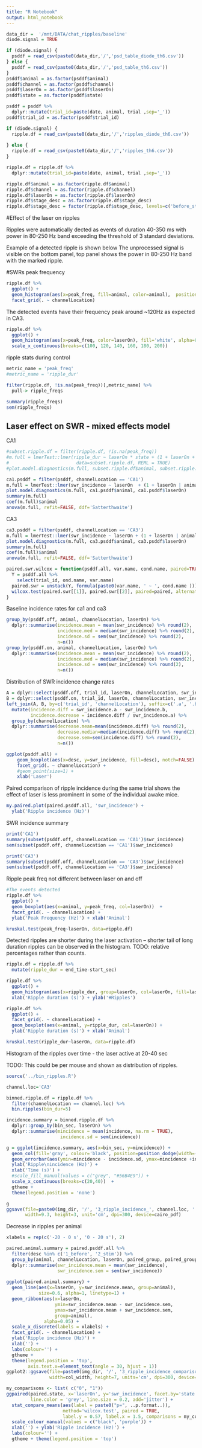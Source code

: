 ```yaml
---
title: "R Notebook"
output: html_notebook
---
```


```r
data_dir =  '/mnt/DATA/chat_ripples/baseline'
diode.signal = TRUE

if (diode.signal) {
  psddf = read_csv(paste0(data_dir,'/','psd_table_diode_th6.csv'))
} else {
  psddf = read_csv(paste0(data_dir,'/','psd_table_th6.csv'))
}
psddf$animal = as.factor(psddf$animal)
psddf$channel = as.factor(psddf$channel)
psddf$laserOn = as.factor(psddf$laserOn)
psddf$state = as.factor(psddf$state)

psddf = psddf %>%
  dplyr::mutate(trial_id=paste(date, animal, trial ,sep='_'))
psddf$trial_id = as.factor(psddf$trial_id)
```

```r
if (diode.signal) {
  ripple.df = read_csv(paste0(data_dir,'/','ripples_diode_th6.csv'))
  
} else {
  ripple.df = read_csv(paste0(data_dir,'/','ripples_th6.csv'))
}

ripple.df = ripple.df %>%
  dplyr::mutate(trial_id=paste(date, animal, trial ,sep='_'))

ripple.df$animal = as.factor(ripple.df$animal)
ripple.df$channel = as.factor(ripple.df$channel)
ripple.df$laserOn = as.factor(ripple.df$laserOn)
ripple.df$stage_desc = as.factor(ripple.df$stage_desc)
ripple.df$stage_desc = factor(ripple.df$stage_desc, levels=c('before_stim','stim','after_stim'))
```

#Effect of the laser on ripples

Ripples were automatically dected as events of duration 40-350 ms with power in 80-250 Hz band exceeding the threshold of 3 standard deviations.

Example of a detected ripple is shown below
The unprocessed signal is visible on the bottom panel, top panel shows the power in 80-250 Hz band with the marked ripple.


#SWRs peak frequency 
```r
ripple.df %>%
  ggplot() +
  geom_histogram(aes(x=peak_freq, fill=animal, color=animal),  position='identity',alpha=0.2) + 
  facet_grid(. ~ channelLocation)

```

The detected events have their frequency peak around ~120Hz as expected in CA3.

```r
ripple.df %>%
  ggplot() +
  geom_histogram(aes(x=peak_freq, color=laserOn), fill='white', alpha=0.4) +
  scale_x_continuous(breaks=c(100, 120, 140, 160, 180, 200))

```

ripple stats during control
```r
metric_name = 'peak_freq'
#metric_name = 'ripple_dur'

filter(ripple.df, !is.na(peak_freq))[,metric_name] %>% 
  pull-> ripple_freqs

summary(ripple_freqs)
sem(ripple_freqs)
```
## Laser effect on SWR - mixed effects model
CA1
```r
#subset.ripple.df = filter(ripple.df, !is.na(peak_freq))
#m.full = lmerTest::lmer(ripple_dur ~ laserOn * state + (1 + laserOn + state | animal), 
#                         data=subset.ripple.df, REML = TRUE) 
#plot.model.diagnostics(m.full, subset.ripple.df$animal, subset.ripple.df$state)

ca1.psddf = filter(psddf, channelLocation == 'CA1')
m.full = lmerTest::lmer(swr_incidence ~ laserOn  + (1 + laserOn | animal), data=ca1.psddf, REML = TRUE) 
plot.model.diagnostics(m.full, ca1.psddf$animal, ca1.psddf$laserOn)
summary(m.full)
coef(m.full)$animal
anova(m.full, refit=FALSE, ddf='Satterthwaite')
```

CA3
```r
ca3.psddf = filter(psddf, channelLocation == 'CA3')
m.full = lmerTest::lmer(swr_incidence ~ laserOn + (1 + laserOn | animal), data=ca3.psddf, REML = TRUE) 
plot.model.diagnostics(m.full, ca3.psddf$animal, ca3.psddf$laserOn)
summary(m.full)
coef(m.full)$animal
anova(m.full, refit=FALSE, ddf='Satterthwaite')
```



```r
paired.swr.wilcox = function(psddf.all, var.name, cond.name, paired=TRUE) {
  Y = psddf.all %>%
    select(trial_id, ond.name, var.name)
  paired.swr = unstack(Y, formula(paste0(var.name, ' ~ ', cond.name )))
  wilcox.test(paired.swr[[1]], paired.swr[[2]], paired=paired, alternative='greater')
}
```


Baseline incidence rates for ca1 and ca3
```r
group_by(psddf.off, animal, channelLocation, laserOn) %>%
  dplyr::summarise(incidence.mean = mean(swr_incidence) %>% round(2),
                   incidence.med = median(swr_incidence) %>% round(2),
                   incidence.sd = sem(swr_incidence) %>% round(2),
                   n=n())
group_by(psddf.on, animal, channelLocation, laserOn) %>%
  dplyr::summarise(incidence.mean = mean(swr_incidence) %>% round(2),
                   incidence.med = median(swr_incidence) %>% round(2),
                   incidence.sd = sem(swr_incidence) %>% round(2),
                   n=n())

```

Distribution of SWR incidence change rates
```r
A = dplyr::select(psddf.off, trial_id, laserOn, channelLocation, swr_incidence) 
B = dplyr::select(psddf.on, trial_id, laserOn, channelLocation, swr_incidence)
left_join(A, B, by=c('trial_id', 'channelLocation'), suffix=c('.a', '.b')) %>% 
  mutate(incidence.diff = swr_incidence.a - swr_incidence.b,
         incidence.decrease = incidence.diff / swr_incidence.a) %>% 
  group_by(channelLocation) %>%
  dplyr::summarise(decrease.mean=mean(incidence.diff) %>% round(2),
                   decrease.median=median(incidence.diff) %>% round(2),
                   decrease.sem=sem(incidence.diff) %>% round(2),
                   n=n())
```



```r
ggplot(psddf.all) +
    geom_boxplot(aes(x=desc, y=swr_incidence, fill=desc), notch=FALSE) +
    facet_grid(. ~ channelLocation) +
    #geom_point(size=1) +
    xlab('Laser')
```

Paired comparison of ripple incidence during the same trial shows the effect of laser is less prominent in some of the individual awake mice.

```r
my.paired.plot(paired.psddf.all, 'swr_incidence') +
  ylab('Ripple incidence (Hz)')
```
SWR incidence summary
```r
print('CA1')
summary(subset(psddf.off, channelLocation == 'CA1')$swr_incidence) 
sem(subset(psddf.off, channelLocation == 'CA1')$swr_incidence) 

print('CA3')
summary(subset(psddf.off, channelLocation == 'CA3')$swr_incidence) 
sem(subset(psddf.off, channelLocation == 'CA3')$swr_incidence) 
```


Ripple peak freq not different between laser on and off

```r
#The events detected
ripple.df %>%
  ggplot() +
  geom_boxplot(aes(x=animal, y=peak_freq, col=laserOn))  +
  facet_grid(. ~ channelLocation) +
  ylab('Peak Frequency (Hz)') + xlab('Animal')

kruskal.test(peak_freq~laserOn, data=ripple.df)
```

Detected ripples are shorter during the laser activation -- shorter tail of long duration ripples can be observed in the histogram.
TODO: relative percentages rather than counts.

```r
ripple.df = ripple.df %>%
  mutate(ripple_dur = end_time-start_sec)

ripple.df %>%
  ggplot() +
  geom_histogram(aes(x=ripple_dur, group=laserOn, col=laserOn, fill=laserOn), alpha=0.5) +
  xlab('Ripple duration (s)') + ylab('#Ripples')

ripple.df %>%
  ggplot() +
  facet_grid(. ~ channelLocation) +
  geom_boxplot(aes(x=animal, y=ripple_dur, col=laserOn)) +
  ylab('Ripple duration (s)') + xlab('Animal')

kruskal.test(ripple_dur~laserOn, data=ripple.df)
```


Histogram of the ripples over time - the laser active at 20-40 sec


TODO: This could be per mouse and shown as distribution of ripples.
```r
source('../bin_ripples.R')

channel.loc='CA3'

binned.ripple.df = ripple.df %>% 
  filter(channelLocation == channel.loc) %>%
  bin.ripples(bin_dur=5)

incidence.summary = binned.ripple.df %>%
  dplyr::group_by(bin_sec, laserOn) %>%
  dplyr::summarise(mincidence = mean(incidence, na.rm = TRUE),
                    incidence.sd = sem(incidence))

g = ggplot(incidence.summary, aes(x=bin_sec, y=mincidence)) +
  geom_col(fill='gray', colour='black', position=position_dodge(width=-2.5)) +
  geom_errorbar(aes(ymin=mincidence - incidence.sd, ymax=mincidence +incidence.sd), width=1.2) +
  ylab('Ripple\nincidence (Hz)') +
  xlab('Time (s)') +
  #scale_fill_manual(values = c("grey", "#56B4E9")) +
  scale_x_continuous(breaks=c(20,40))  +
  gtheme +
  theme(legend.position = 'none') 

g
ggsave(file=paste0(img_dir, '/', '3_ripple_incidence_', channel.loc, '.pdf'), 
       width=9.3, height=3, unit='cm', dpi=300, device=cairo_pdf)
```

Decrease in ripples per animal
```r
xlabels = rep(c('-20 - 0 s', '0 - 20 s'), 2)

paired.animal.summary = paired.psddf.all %>%
  filter(desc %in% c('1_before', '2_stim')) %>%
  group_by(animal, channelLocation, laserOn, paired_group, paired_group_num) %>%
  dplyr::summarise(swr_incidence.mean = mean(swr_incidence), 
                   swr_incidence.sem = sem(swr_incidence))
  
ggplot(paired.animal.summary) +
  geom_line(aes(x=laserOn, y=swr_incidence.mean, group=animal), 
            size=0.6, alpha=1, linetype=1) +
  geom_ribbon(aes(x=laserOn, 
                  ymin=swr_incidence.mean - swr_incidence.sem, 
                  ymax=swr_incidence.mean + swr_incidence.sem,
                  group=animal), 
              alpha=0.05) +
  scale_x_discrete(labels = xlabels) +
  facet_grid(. ~ channelLocation) +
  ylab('Ripple incidence (Hz)') + 
  xlab('') +
  labs(colour='') +
  gtheme + 
  theme(legend.position = 'top',
        axis.text.x=element_text(angle = 30, hjust = 1)) 
ggplot2::ggsave(file=paste0(img_dir, '/', '3_ripple_incidence_comparison.pdf'), 
                width=col_width, height=7, units='cm', dpi=300, device=cairo_pdf)
```

```r
my_comparisons <- list( c("0", "1"))
ggpaired(paired.state, x='laserOn', y='swr_incidence', facet.by='state', color='laserOn', 
         line.color = 'grey', line.size = 0.2, add='jitter') +
  stat_compare_means(aes(label = paste0("p=", ..p.format..)), 
                     method='wilcox.test', paired = TRUE, 
                     label.y = 0.57, label.x = 1.5, comparisons = my_comparisons) +
  scale_colour_manual(values = c("black", 'purple')) +
  xlab('') + ylab('Ripple incidence (Hz)') +
  labs(colour='') +
  gtheme + theme(legend.position = 'top')
```


